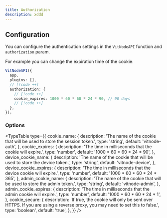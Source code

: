 ```yaml
---
title: Authorization
description: xddd
---
```


## Configuration

You can configure the authentication settings in the `VitNodeAPI` function and `authorization` param.

For example you can change the expiration time of the cookie:


```ts title="src/app/api/[...route]/route.ts"
VitNodeAPI({
  app,
  plugins: [],
  // [!code ++]
  authorization: {
    // [!code ++]
    cookie_expires: 1000 * 60 * 60 * 24 * 90, // 90 days
    // [!code ++]
  },
});
```

### Options

<TypeTable
  type={{
    cookie_name: {
      description:
        'The name of the cookie that will be used to store the session token.',
      type: 'string',
      default: 'vitnode-auth',
    },
    cookie_expires: {
      description: 'The time in milliseconds that the cookie will expire.',
      type: 'number',
      default: '1000 * 60 * 60 * 24 * 90',
    },
    device_cookie_name: {
      description:
        'The name of the cookie that will be used to store the device token.',
      type: 'string',
      default: 'vitnode-device',
    },
    device_cookie_expires: {
      description:
        'The time in milliseconds that the device cookie will expire.',
      type: 'number',
      default: '1000 * 60 * 60 * 24 * 365',
    },
    admin_cookie_name: {
      description:
        'The name of the cookie that will be used to store the admin token.',
      type: 'string',
      default: 'vitnode-admin',
    },
    admin_cookie_expires: {
      description:
        'The time in milliseconds that the admin cookie will expire.',
      type: 'number',
      default: '1000 * 60 * 60 * 24 * 1',
    },
    cookie_secure: {
      description:
        'If true, the cookie will only be sent over HTTPS. If you are using a reverse proxy, you may need to set this to false.',
      type: 'boolean',
      default: 'true',
    },
  }}
/>
